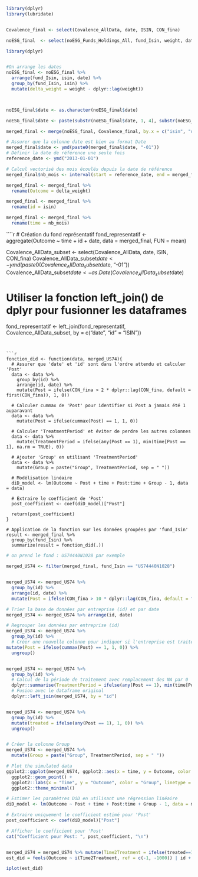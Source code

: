 ```r
library(dplyr)
library(lubridate)


Covalence_final <- select(Covalence_AllData, date, ISIN, CON_fina)

noESG_final  <- select(noESG_Funds_Holdings_All, fund_Isin, weight, date, isin)

library(dplyr)


#On arrange les dates
noESG_final <- noESG_final %>%
  arrange(fund_Isin, isin, date) %>%
  group_by(fund_Isin, isin) %>%
  mutate(delta_weight = weight - dplyr::lag(weight))



noESG_final$date <- as.character(noESG_final$date)

noESG_final$date <- paste(substr(noESG_final$date, 1, 4), substr(noESG_final$date, 5, 6), sep="-")
```


```r
merged_final <- merge(noESG_final, Covalence_final, by.x = c("isin", "date"), by.y = c("ISIN", "date"))
```

```r
# Assurer que la colonne date est bien au format Date
merged_final$date <- ymd(paste0(merged_final$date, "-01"))
# Définir la date de référence une seule fois
reference_date <- ymd("2013-01-01")

# Calcul vectorisé des mois écoulés depuis la date de référence
merged_final$nb_mois <- interval(start = reference_date, end = merged_final$date) / months(1)

```

```r
merged_final <- merged_final %>%
  rename(Outcome = delta_weight)
```


```r
merged_final <- merged_final %>%
  rename(id = isin)

merged_final <- merged_final %>%
  rename(time = nb_mois)

```

````r
# Création du fond représentatif
fond_representatif <- aggregate(Outcome ~ time + id + date, data = merged_final, FUN = mean)

Covalence_AllData_subset <- select(Covalence_AllData, date, ISIN, CON_fina)
Covalence_AllData_subset$date <- ymd(paste0(Covalence_AllData_subset$date, "-01"))
Covalence_AllData_subset$date <- as.Date(Covalence_AllData_subset$date)

# Utiliser la fonction left_join() de dplyr pour fusionner les dataframes
fond_representatif <- left_join(fond_representatif, Covalence_AllData_subset, by = c("date", "id" = "ISIN"))
```


```r
fonction_did <- function(data, merged_US74){
  # Assurer que 'date' et 'id' sont dans l'ordre attendu et calculer 'Post'
  data <- data %>%
    group_by(id) %>%
    arrange(id, date) %>%
    mutate(Post = ifelse(CON_fina > 2 * dplyr::lag(CON_fina, default = first(CON_fina)), 1, 0))
  
  # Calculer cummax de 'Post' pour identifier si Post a jamais été 1 auparavant
  data <- data %>%
    mutate(Post = ifelse(cummax(Post) == 1, 1, 0)) 

  # Calculer 'TreatmentPeriod' et éviter de perdre les autres colonnes
  data <- data %>%
    mutate(TreatmentPeriod = ifelse(any(Post == 1), min(time[Post == 1], na.rm = TRUE), 0))
  
  # Ajouter 'Group' en utilisant 'TreatmentPeriod'
  data <- data %>%
    mutate(Group = paste("Group", TreatmentPeriod, sep = " "))
  
  # Modélisation linéaire
  diD_model <- lm(Outcome ~ Post + time + Post:time + Group - 1, data = data)
  
  # Extraire le coefficient de 'Post'
  post_coefficient <- coef(diD_model)["Post"]
  
  return(post_coefficient)
}

# Application de la fonction sur les données groupées par 'fund_Isin'
result <- merged_final %>%
  group_by(fund_Isin) %>%
  summarize(result = fonction_did(.))
```


```r
# on prend le fond : US74440N1028 par exemple

merged_US74 <- filter(merged_final, fund_Isin == "US74440N1028")


merged_US74 <- merged_US74 %>%
  group_by(id) %>%
  arrange(id, date) %>%
  mutate(Post = ifelse(CON_fina > 10 * dplyr::lag(CON_fina, default = first(CON_fina)), 1, 0))


```


```r
# Trier la base de données par entreprise (id) et par date
merged_US74 <- merged_US74 %>% arrange(id, date)

# Regrouper les données par entreprise (id)
merged_US74 <- merged_US74 %>%
  group_by(id) %>%
  # Créer une nouvelle colonne pour indiquer si l'entreprise est traitée à partir de cette date
mutate(Post = ifelse(cummax(Post) == 1, 1, 0)) %>%
  ungroup()  


merged_US74 <- merged_US74 %>%
  group_by(id) %>%
  # Calcul de la période de traitement avec remplacement des NA par 0
  dplyr::summarise(TreatmentPeriod = ifelse(any(Post == 1), min(time[Post == 1], na.rm = TRUE), 0)) %>%
  # Fusion avec le dataframe original
  dplyr::left_join(merged_US74, by = "id")


merged_US74 <- merged_US74 %>%
  group_by(id) %>%
  mutate(treated = ifelse(any(Post == 1), 1, 0)) %>%
  ungroup()


# Créer la colonne Group
merged_US74 <- merged_US74 %>%
  mutate(Group = paste("Group", TreatmentPeriod, sep = " "))
```


```r
# Plot the simulated data
ggplot2::ggplot(merged_US74, ggplot2::aes(x = time, y = Outcome, color = Group, linetype = factor(Post))) +
  ggplot2::geom_point() +
  ggplot2::labs(x = "Time", y = "Outcome", color = "Group", linetype = "Post") +
  ggplot2::theme_minimal()
```

```r
# Estimer les paramètres DiD en utilisant une régression linéaire
diD_model <- lm(Outcome ~ Post + time + Post:time + Group - 1, data = merged_US74)

# Extraire uniquement le coefficient estimé pour 'Post'
post_coefficient <- coef(diD_model)["Post"]

# Afficher le coefficient pour 'Post'
cat("Coefficient pour Post: ", post_coefficient, "\n")



```


```r
merged_US74 = merged_US74 %>% mutate(Time2Treatment = ifelse(treated==1, time-TreatmentPeriod, -1000))
est_did = feols(Outcome ~ i(Time2Treatment, ref = c(-1, -1000)) | id + time + Group, merged_US74)

iplot(est_did)
```










